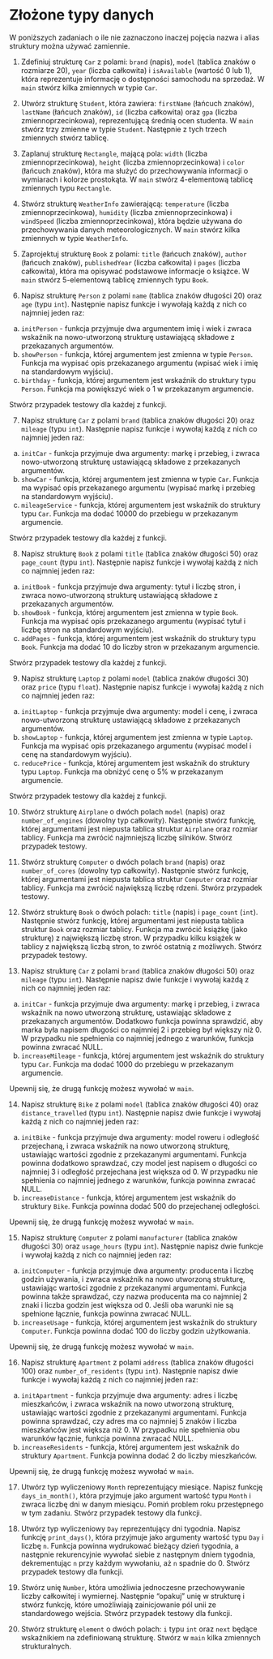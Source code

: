 # Złożone typy danych

W poniższych zadaniach o ile nie zaznaczono inaczej pojęcia nazwa i alias struktury można używać zamiennie.

1. Zdefiniuj strukturę `Car` z polami: `brand` (napis), `model` (tablica znaków o rozmiarze 20), `year` (liczba całkowita) i `isAvailable` (wartość 0 lub 1), która reprezentuje informację o dostępności samochodu na sprzedaż. W `main` stwórz kilka zmiennych w typie `Car`.

2. Utwórz strukturę `Student`, która zawiera: `firstName` (łańcuch znaków), `lastName` (łańcuch znaków), `id` (liczba całkowita) oraz `gpa` (liczba zmiennoprzecinkowa), reprezentującą średnią ocen studenta. W `main` stwórz trzy zmienne w typie `Student`. Następnie z tych trzech zmiennych stwórz tablicę.

3. Zaplanuj strukturę `Rectangle`, mającą pola: `width` (liczba zmiennoprzecinkowa), `height` (liczba zmiennoprzecinkowa) i `color` (łańcuch znaków), która ma służyć do przechowywania informacji o wymiarach i kolorze prostokąta. W `main` stwórz 4-elementową tablicę zmiennych typu `Rectangle`.

4. Stwórz strukturę `WeatherInfo` zawierającą: `temperature` (liczba zmiennoprzecinkowa), `humidity` (liczba zmiennoprzecinkowa) i `windSpeed` (liczba zmiennoprzecinkowa), która będzie używana do przechowywania danych meteorologicznych. W `main` stwórz kilka zmiennych w typie `WeatherInfo`.

5. Zaprojektuj strukturę `Book` z polami: `title` (łańcuch znaków), `author` (łańcuch znaków), `publishedYear` (liczba całkowita) i `pages` (liczba całkowita), która ma opisywać podstawowe informacje o książce. W `main` stwórz 5-elementową tablicę zmiennych typu `Book`.

6. Napisz strukturę `Person` z polami `name` (tablica znaków długości 20) oraz `age` (typu `int`). Następnie napisz funkcje i wywołają każdą z nich co najmniej jeden raz:

a) `initPerson` - funkcja przyjmuje dwa argumentem imię i wiek i zwraca wskaźnik na nowo-utworzoną strukturę ustawiającą składowe z przekazanych argumentów.
b) `showPerson` - funkcja, której argumentem jest zmienna w typie `Person`. Funkcja ma wypisać opis przekazanego argumentu (wpisać wiek i imię na standardowym wyjściu).
c) `birthday` - funkcja, której argumentem jest wskaźnik do struktury typu `Person`. Funkcja ma powiększyć wiek o 1 w przekazanym argumencie.

Stwórz przypadek testowy dla każdej z funkcji.

7. Napisz strukturę `Car` z polami `brand` (tablica znaków długości 20) oraz `mileage` (typu `int`). Następnie napisz funkcje i wywołaj każdą z nich co najmniej jeden raz:

a) `initCar` - funkcja przyjmuje dwa argumenty: markę i przebieg, i zwraca nowo-utworzoną strukturę ustawiającą składowe z przekazanych argumentów.
b) `showCar` - funkcja, której argumentem jest zmienna w typie `Car`. Funkcja ma wypisać opis przekazanego argumentu (wypisać markę i przebieg na standardowym wyjściu).
c) `mileageService` - funkcja, której argumentem jest wskaźnik do struktury typu `Car`. Funkcja ma dodać 10000 do przebiegu w przekazanym argumencie.

Stwórz przypadek testowy dla każdej z funkcji.

8. Napisz strukturę `Book` z polami `title` (tablica znaków długości 50) oraz `page_count` (typu `int`). Następnie napisz funkcje i wywołaj każdą z nich co najmniej jeden raz:

a) `initBook` - funkcja przyjmuje dwa argumenty: tytuł i liczbę stron, i zwraca nowo-utworzoną strukturę ustawiającą składowe z przekazanych argumentów.
b) `showBook` - funkcja, której argumentem jest zmienna w typie `Book`. Funkcja ma wypisać opis przekazanego argumentu (wypisać tytuł i liczbę stron na standardowym wyjściu).
c) `addPages` - funkcja, której argumentem jest wskaźnik do struktury typu `Book`. Funkcja ma dodać 10 do liczby stron w przekazanym argumencie.



Stwórz przypadek testowy dla każdej z funkcji.

9. Napisz strukturę `Laptop` z polami `model` (tablica znaków długości 30) oraz `price` (typu `float`). Następnie napisz funkcje i wywołaj każdą z nich co najmniej jeden raz:

a) `initLaptop` - funkcja przyjmuje dwa argumenty: model i cenę, i zwraca nowo-utworzoną strukturę ustawiającą składowe z przekazanych argumentów.
b) `showLaptop` - funkcja, której argumentem jest zmienna w typie `Laptop`. Funkcja ma wypisać opis przekazanego argumentu (wypisać model i cenę na standardowym wyjściu).
c) `reducePrice` - funkcja, której argumentem jest wskaźnik do struktury typu `Laptop`. Funkcja ma obniżyć cenę o 5% w przekazanym argumencie.

Stwórz przypadek testowy dla każdej z funkcji.

10. Stwórz strukturę `Airplane` o dwóch polach `model` (napis) oraz `number_of_engines` (dowolny typ całkowity). Następnie stwórz funkcję, której argumentami jest niepusta tablica struktur `Airplane` oraz rozmiar tablicy. Funkcja ma zwrócić najmniejszą liczbę silników. Stwórz przypadek testowy.

11. Stwórz strukturę `Computer` o dwóch polach `brand` (napis) oraz `number_of_cores` (dowolny typ całkowity). Następnie stwórz funkcję, której argumentami jest niepusta tablica struktur `Computer` oraz rozmiar tablicy. Funkcja ma zwrócić największą liczbę rdzeni. Stwórz przypadek testowy.

12. Stwórz strukturę `Book` o dwóch polach: `title` (napis) i `page_count` (`int`). Następnie stwórz funkcję, której argumentami jest niepusta tablica struktur `Book` oraz rozmiar tablicy. Funkcja ma zwrócić książkę (jako strukturę) z największą liczbę stron. W przypadku kilku książek w tablicy z największą liczbą stron, to zwróć ostatnią z możliwych. Stwórz przypadek testowy.

13. Napisz strukturę `Car` z polami `brand` (tablica znaków długości 50) oraz `mileage` (typu `int`). Następnie napisz dwie funkcje i wywołaj każdą z nich co najmniej jeden raz:

a) `initCar` - funkcja przyjmuje dwa argumenty: markę i przebieg, i zwraca wskaźnik na nowo utworzoną strukturę, ustawiając składowe z przekazanych argumentów. Dodatkowo funkcja powinna sprawdzić, aby marka była napisem długości co najmniej 2 i przebieg był większy niż 0. W przypadku nie spełnienia co najmniej jednego z warunków, funkcja powinna zwracać NULL.
b) `increaseMileage` - funkcja, której argumentem jest wskaźnik do struktury typu `Car`. Funkcja ma dodać 1000 do przebiegu w przekazanym argumencie.

Upewnij się, że drugą funkcję możesz wywołać w `main`.

14. Napisz strukturę `Bike` z polami `model` (tablica znaków długości 40) oraz `distance_travelled` (typu `int`). Następnie napisz dwie funkcje i wywołaj każdą z nich co najmniej jeden raz:

a) `initBike` - funkcja przyjmuje dwa argumenty: model roweru i odległość przejechaną, i zwraca wskaźnik na nowo utworzoną strukturę, ustawiając wartości zgodnie z przekazanymi argumentami. Funkcja powinna dodatkowo sprawdzać, czy model jest napisem o długości co najmniej 3 i odległość przejechana jest większa od 0. W przypadku nie spełnienia co najmniej jednego z warunków, funkcja powinna zwracać NULL.
b) `increaseDistance` - funkcja, której argumentem jest wskaźnik do struktury `Bike`. Funkcja powinna dodać 500 do przejechanej odległości.

Upewnij się, że drugą funkcję możesz wywołać w `main`.

15.  Napisz strukturę `Computer` z polami `manufacturer` (tablica znaków długości 30) oraz `usage_hours` (typu `int`). Następnie napisz dwie funkcje i wywołaj każdą z nich co najmniej jeden raz:

a) `initComputer` - funkcja przyjmuje dwa argumenty: producenta i liczbę godzin używania, i zwraca wskaźnik na nowo utworzoną strukturę, ustawiając wartości zgodnie z przekazanymi argumentami. Funkcja powinna także sprawdzać, czy nazwa producenta ma co najmniej 2 znaki i liczba godzin jest większa od 0. Jeśli oba warunki nie są spełnione łącznie, funkcja powinna zwracać NULL.
b) `increaseUsage` - funkcja, której argumentem jest wskaźnik do struktury `Computer`. Funkcja powinna dodać 100 do liczby godzin użytkowania.

Upewnij się, że drugą funkcję możesz wywołać w `main`.

16. Napisz strukturę `Apartment` z polami `address` (tablica znaków długości 100) oraz `number_of_residents` (typu `int`). Następnie napisz dwie funkcje i wywołaj każdą z nich co najmniej jeden raz:

a) `initApartment` - funkcja przyjmuje dwa argumenty: adres i liczbę mieszkańców, i zwraca wskaźnik na nowo utworzoną strukturę, ustawiając wartości zgodnie z przekazanymi argumentami. Funkcja powinna sprawdzać, czy adres ma co najmniej 5 znaków i liczba mieszkańców jest większa niż 0. W przypadku nie spełnienia obu warunków łącznie, funkcja powinna zwracać NULL.
b) `increaseResidents` - funkcja, której argumentem jest wskaźnik do struktury `Apartment`. Funkcja powinna dodać 2 do liczby mieszkańców.

Upewnij się, że drugą funkcję możesz wywołać w `main`.

17. Utwórz typ wyliczeniowy `Month` reprezentujący miesiące. Napisz funkcję `days_in_month()`, która przyjmuje jako argument wartość typu `Month` i zwraca liczbę dni w danym miesiącu. Pomiń problem roku przestępnego w tym zadaniu. Stwórz przypadek testowy dla funkcji.

18. Utwórz typ wyliczeniowy `Day` reprezentujący dni tygodnia. Napisz funkcję `print_days()`, która przyjmuje jako argumenty wartość typu `Day` i liczbę `n`. Funkcja powinna wydrukować bieżący dzień tygodnia, a następnie rekurencyjnie wywołać siebie z następnym dniem tygodnia, dekrementując `n` przy każdym wywołaniu, aż `n` spadnie do 0. Stwórz przypadek testowy dla funkcji.

19. Stwórz unię `Number`, która umożliwia jednoczesne przechowywanie liczby całkowitej i wymiernej. Następnie "opakuj" unię w strukturę i stwórz funkcję, które umożliwiają zainicjowanie pól unii ze standardowego wejścia. Stwórz przypadek testowy dla funkcji.

20. Stwórz strukturę `element` o dwóch polach: `i` typu `int` oraz `next` będące wskaźnikiem na zdefiniowaną strukturę. Stwórz w `main` kilka zmiennych strukturalnych.